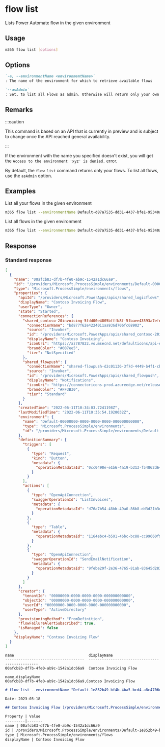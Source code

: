 
# flow list

Lists Power Automate flow in the given environment

## Usage

```sh
m365 flow list [options]
```

## Options

```md definition-list
`-e, --environmentName <environmentName>`
: The name of the environment for which to retrieve available flows

`--asAdmin`
: Set, to list all Flows as admin. Otherwise will return only your own flows
```

<Global />

## Remarks

:::caution

This command is based on an API that is currently in preview and is subject to change once the API reached general availability.

:::

If the environment with the name you specified doesn't exist, you will get the `Access to the environment 'xyz' is denied.` error.

By default, the `flow list` command returns only your flows. To list all flows, use the `asAdmin` option.

## Examples

List all your flows in the given environment

```sh
m365 flow list --environmentName Default-d87a7535-dd31-4437-bfe1-95340acd55c5
```

List all flows in the given environment

```sh
m365 flow list --environmentName Default-d87a7535-dd31-4437-bfe1-95340acd55c5 --asAdmin
```

## Response

### Standard response

<Tabs>
  <TabItem value="JSON">

  ```json
  [
    {
      "name": "00afcb83-df7b-4fe0-ab9c-1542a1dc66a9",
      "id": "/providers/Microsoft.ProcessSimple/environments/Default-00000000-0000-0000-0000-000000000000/flows/00afcb83-df7b-4fe0-ab9c-1542a1dc66a9",
      "type": "Microsoft.ProcessSimple/environments/flows",
      "properties": {
        "apiId": "/providers/Microsoft.PowerApps/apis/shared_logicflows",
        "displayName": "Contoso Invoicing Flow",
        "userType": "Owner",
        "state": "Started",
        "connectionReferences": {
          "shared_contoso-20invoicing-5fdd00e4805bfffb8f-5fbaee43593a7efda0": {
            "connectionName": "bd877f62e4224011aa936d706fc68902",
            "source": "Invoker",
            "id": "/providers/Microsoft.PowerApps/apis/shared_contoso-20invoicing-5fdd00e4805bfffb8f-5fbaee43593a7efda0",
            "displayName": "Contoso Invoicing",
            "iconUri": "https://az787822.vo.msecnd.net/defaulticons/api-dedicated.png",
            "brandColor": "#007ee5",
            "tier": "NotSpecified"
          },
          "shared_flowpush": {
            "connectionName": "shared-flowpush-d2c01136-3f7d-4449-b4f1-cb2d03a35ba8",
            "source": "Invoker",
            "id": "/providers/Microsoft.PowerApps/apis/shared_flowpush",
            "displayName": "Notifications",
            "iconUri": "https://connectoricons-prod.azureedge.net/releases/v1.0.1599/1.0.1599.3017/flowpush/icon.png",
            "brandColor": "#FF3B30",
            "tier": "Standard"
          }
        },
        "createdTime": "2022-06-11T10:34:03.7241198Z",
        "lastModifiedTime": "2022-06-11T10:35:54.1920032Z",
        "environment": {
          "name": "Default-00000000-0000-0000-0000-000000000000",
          "type": "Microsoft.ProcessSimple/environments",
          "id": "/providers/Microsoft.ProcessSimple/environments/Default-00000000-0000-0000-0000-000000000000"
        },
        "definitionSummary": {
          "triggers": [
            {
              "type": "Request",
              "kind": "Button",
              "metadata": {
                "operationMetadataId": "0cc0490e-e1b6-4a19-b313-f54862d64f02"
              }
            }
          ],
          "actions": [
            {
              "type": "OpenApiConnection",
              "swaggerOperationId": "ListInvoices",
              "metadata": {
                "operationMetadataId": "d76a7b54-48bb-49a0-86b8-dd3d21b3d5ce"
              }
            },
            {
              "type": "Table",
              "metadata": {
                "operationMetadataId": "1164ebc4-b501-46bc-bc88-cc99660f92c3"
              }
            },
            {
              "type": "OpenApiConnection",
              "swaggerOperationId": "SendEmailNotification",
              "metadata": {
                "operationMetadataId": "9febe29f-2e36-4765-81ab-83645d28332d"
              }
            }
          ]
        },
        "creator": {
          "tenantId": "00000000-0000-0000-0000-000000000000",
          "objectId": "00000000-0000-0000-0000-000000000000",
          "userId": "00000000-0000-0000-0000-000000000000",
          "userType": "ActiveDirectory"
        },
        "provisioningMethod": "FromDefinition",
        "flowFailureAlertSubscribed": true,
        "isManaged": false
      },
      "displayName": "Contoso Invoicing Flow"
    }
  ]
  ```

  </TabItem>
  <TabItem value="Text">

  ```text
  name                                  displayName
  ------------------------------------  -----------------------------------------------
  00afcb83-df7b-4fe0-ab9c-1542a1dc66a9  Contoso Invoicing Flow
  ```

  </TabItem>
  <TabItem value="CSV">

  ```csv
  name,displayName
  00afcb83-df7b-4fe0-ab9c-1542a1dc66a9,Contoso Invoicing Flow
  ```

  </TabItem>
  <TabItem value="Markdown">

  ```md
  # flow list --environmentName "Default-1e852b49-bf4b-4ba5-bcd4-a8c4706c8ed4"

  Date: 2023-05-18

  ## Contoso Invoicing Flow (/providers/Microsoft.ProcessSimple/environments/Default-1e852b49-bf4b-4ba5-bcd4-a8c4706c8ed4/flows/00afcb83-df7b-4fe0-ab9c-1542a1dc66a9)

  Property | Value
  ---------|-------
  name | 00afcb83-df7b-4fe0-ab9c-1542a1dc66a9
  id | /providers/Microsoft.ProcessSimple/environments/Default-1e852b49-bf4b-4ba5-bcd4-a8c4706c8ed4/flows/00afcb83-df7b-4fe0-ab9c-1542a1dc66a9
  type | Microsoft.ProcessSimple/environments/flows
  displayName | Contoso Invoicing Flow
  ```

  </TabItem>
</Tabs>

